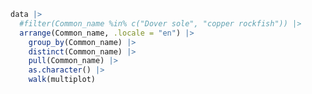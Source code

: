 

```r

data |>
  #filter(Common_name %in% c("Dover sole", "copper rockfish")) |>
  arrange(Common_name, .locale = "en") |>
	group_by(Common_name) |>
	distinct(Common_name) |>
	pull(Common_name) |>
	as.character() |>
	walk(multiplot)
 
```




